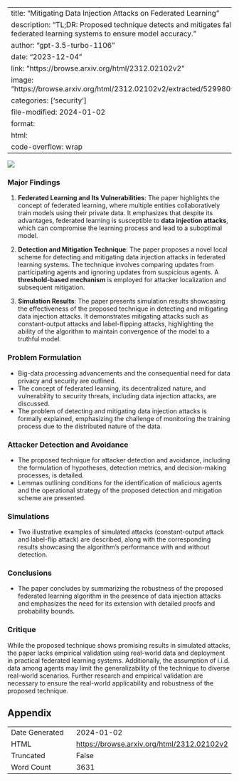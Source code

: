
---
title: "Mitigating Data Injection Attacks on Federated Learning"
description: "TL;DR: Proposed technique detects and mitigates false data injection attacks in federated learning systems to ensure model accuracy."
author: "gpt-3.5-turbo-1106"
date: "2023-12-04"
link: "https://browse.arxiv.org/html/2312.02102v2"
image: "https://browse.arxiv.org/html/2312.02102v2/extracted/5299805/Figures/FederatedSimple3.png"
categories: ['security']
file-modified: 2024-01-02
format:
  html:
    code-overflow: wrap
---

![](https://browse.arxiv.org/html/2312.02102v2/extracted/5299805/Figures/FederatedSimple3.png)

### Major Findings

1. **Federated Learning and Its Vulnerabilities**: The paper highlights the concept of federated learning, where multiple entities collaboratively train models using their private data. It emphasizes that despite its advantages, federated learning is susceptible to **data injection attacks**, which can compromise the learning process and lead to a suboptimal model.

2. **Detection and Mitigation Technique**: The paper proposes a novel local scheme for detecting and mitigating data injection attacks in federated learning systems. The technique involves comparing updates from participating agents and ignoring updates from suspicious agents. A **threshold-based mechanism** is employed for attacker localization and subsequent mitigation.

3. **Simulation Results**: The paper presents simulation results showcasing the effectiveness of the proposed technique in detecting and mitigating data injection attacks. It demonstrates mitigating attacks such as constant-output attacks and label-flipping attacks, highlighting the ability of the algorithm to maintain convergence of the model to a truthful model.

### Problem Formulation
- Big-data processing advancements and the consequential need for data privacy and security are outlined.
- The concept of federated learning, its decentralized nature, and vulnerability to security threats, including data injection attacks, are discussed.
- The problem of detecting and mitigating data injection attacks is formally explained, emphasizing the challenge of monitoring the training process due to the distributed nature of the data.

### Attacker Detection and Avoidance
- The proposed technique for attacker detection and avoidance, including the formulation of hypotheses, detection metrics, and decision-making processes, is detailed.
- Lemmas outlining conditions for the identification of malicious agents and the operational strategy of the proposed detection and mitigation scheme are presented.

### Simulations
- Two illustrative examples of simulated attacks (constant-output attack and label-flip attack) are described, along with the corresponding results showcasing the algorithm's performance with and without detection.

### Conclusions
- The paper concludes by summarizing the robustness of the proposed federated learning algorithm in the presence of data injection attacks and emphasizes the need for its extension with detailed proofs and probability bounds.

### Critique
While the proposed technique shows promising results in simulated attacks, the paper lacks empirical validation using real-world data and deployment in practical federated learning systems. Additionally, the assumption of i.i.d. data among agents may limit the generalizability of the technique to diverse real-world scenarios. Further research and empirical validation are necessary to ensure the real-world applicability and robustness of the proposed technique.

## Appendix

|          |          |
|----------|----------|
| Date Generated     | 2024-01-02       |
| HTML     | [https://browse.arxiv.org/html/2312.02102v2](https://browse.arxiv.org/html/2312.02102v2)       |
| Truncated       | False       |
| Word Count       | 3631       |